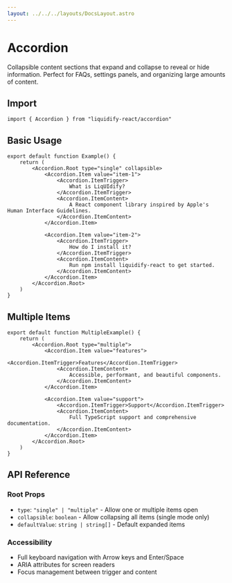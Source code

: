 ```yaml
---
layout: ../../../layouts/DocsLayout.astro
---
```


# Accordion

Collapsible content sections that expand and collapse to reveal or hide information. Perfect for FAQs, settings panels, and organizing large amounts of content.

## Import

```tsx
import { Accordion } from "liquidify-react/accordion"
```

## Basic Usage

```tsx
export default function Example() {
	return (
		<Accordion.Root type="single" collapsible>
			<Accordion.Item value="item-1">
				<Accordion.ItemTrigger>
					What is LiqUIdify?
				</Accordion.ItemTrigger>
				<Accordion.ItemContent>
					A React component library inspired by Apple's Human Interface Guidelines.
				</Accordion.ItemContent>
			</Accordion.Item>
			
			<Accordion.Item value="item-2">
				<Accordion.ItemTrigger>
					How do I install it?
				</Accordion.ItemTrigger>
				<Accordion.ItemContent>
					Run npm install liquidify-react to get started.
				</Accordion.ItemContent>
			</Accordion.Item>
		</Accordion.Root>
	)
}
```

## Multiple Items

```tsx
export default function MultipleExample() {
	return (
		<Accordion.Root type="multiple">
			<Accordion.Item value="features">
				<Accordion.ItemTrigger>Features</Accordion.ItemTrigger>
				<Accordion.ItemContent>
					Accessible, performant, and beautiful components.
				</Accordion.ItemContent>
			</Accordion.Item>
			
			<Accordion.Item value="support">
				<Accordion.ItemTrigger>Support</Accordion.ItemTrigger>
				<Accordion.ItemContent>
					Full TypeScript support and comprehensive documentation.
				</Accordion.ItemContent>
			</Accordion.Item>
		</Accordion.Root>
	)
}
```

## API Reference

### Root Props
- `type`: `"single" | "multiple"` - Allow one or multiple items open
- `collapsible`: `boolean` - Allow collapsing all items (single mode only)
- `defaultValue`: `string | string[]` - Default expanded items

### Accessibility
- Full keyboard navigation with Arrow keys and Enter/Space
- ARIA attributes for screen readers
- Focus management between trigger and content
